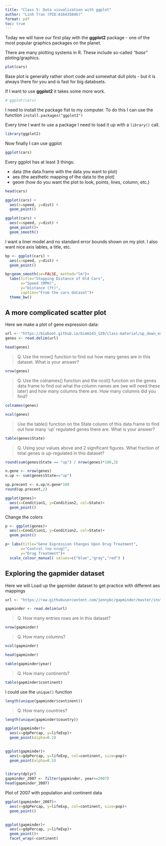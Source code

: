 ```yaml
---
title: "Class 5: Data visualization with ggplot"
author: "Linh Tran (PID:A16435846)"
format: pdf
toc: true
---
```


Today we will have our first play with the **ggplot2** package - one of the most popular graphics packages on the planet.

There are many plotting systems in R. These include so-called *"base"* ploting/graphics.

```r
plot(cars)
```

Base plot is generally rather short code and somewhat dull plots - but it is always there for you and is fast for big databsets.

If I want to use **ggplot2** it takes some more work.

```r
# ggplot(cars)
```

I need to install the package fist to my computer. To do this I can use the function `install.packages("ggplot2")`


Every time I want to use a package I need to load it up with a `library()` call.

```r
library(ggplot2)
```

Now finally I can use ggplot

```r
ggplot(cars)
```



Every ggplot has at least 3 things:

- data (the data.frame with the data you want to plot)
- aes (the aesthetic mapping of the data to the plot)
- geom (how do you want the plot to look, points, lines, column, etc.)

```r
head(cars)
```
```r
ggplot(cars) +
  aes(x=speed, y=dist) +
  geom_point()
```


```r
ggplot(cars) +
  aes(x=speed, y=dist) +
  geom_point()+
  geom_smooth()
```


I want a liner model and no standard error bounds shown on my plot. I also want nice axis lables, a title, etc.

```r
bp <- ggplot(cars) +
  aes(x=speed, y=dist) +
  geom_point()
```

```r
bp+geom_smooth(se=FALSE, method="lm")+
  labs(title="Stopping Distance of Old Cars",
       x="Speed (MPH)",
       y="Distance (ft)",
       caption="From the cars dataset")+
  theme_bw()
```



## A more complicated scatter plot

Here we make a plot of gene expression data:

```r
url <- "https://bioboot.github.io/bimm143_S20/class-material/up_down_expression.txt"
genes <- read.delim(url)
```

```r
head(genes)
```
>Q. Use the nrow() function to find out how many genes are in this dataset. What is your answer?

```r
nrow(genes)
```

>Q. Use the colnames() function and the ncol() function on the genes data frame to find out what the column names are (we will need these later) and how many columns there are. How many columns did you find?

```r
colnames(genes)
```

```r
ncol(genes)
```

>Use the table() function on the State column of this data.frame to find out how many ‘up’ regulated genes there are. What is your answer?

```r
table(genes$State)
```

>Q. Using your values above and 2 significant figures. What fraction of total genes is up-regulated in this dataset?

```r
round(sum(genes$State == "up") / nrow(genes)*100,2)
```

```r
n.gene <- nrow(genes)
n.up <- sum(genes$State=="up")

up.precent <- n.up/n.gene*100
round(up.precent,2)
```


```r
ggplot(genes)+
  aes(x=Condition1, y=Condition2, col=State)+
  geom_point()
```

Change the colors


```r
p <- ggplot(genes)+
  aes(x=Condition1, y=Condition2, col=State)+
  geom_point()
```

```r
p+ labs(title="Gene Expression Changes Upon Drug Treatment",
       x="Control (no nrug)",
       y="Drug Treatment")+
  scale_colour_manual( values=c("blue","gray","red") )
```

## Exploring the gapmider dataset

Here we will Load up the gapmider dataset to get practice with different aes mappings

```r
url <- "https://raw.githubusercontent.com/jennybc/gapminder/master/inst/extdata/gapminder.tsv"

gapminder <- read.delim(url)
```

> Q. How many entries rows are in this dataset?

```r
nrow(gapminder)
```

> Q. How many columns?

```r
ncol(gapminder)
```

```r
head(gapminder)
```

```r
table(gapminder$year)
```

>Q. How many continents?

```r
table(gapminder$continent)
```

I could use the `unique()` function

```r
length(unique(gapminder$continent))
```

>Q. How many countries?

```r
length(unique(gapminder$country))
```

```r
ggplot(gapminder)+
  aes(x=gdpPercap, y=lifeExp)+
  geom_point(alpha=0.2)
  
```

```r
ggplot(gapminder)+
  aes(x=gdpPercap, y=lifeExp, col=continent, size=pop)+
  geom_point(alpha=0.5)
  
```

```r
library(dplyr)
gapminder_2007 <- filter(gapminder, year==2007)
head(gapminder_2007)
```



Plot of 2007 with population and continent data

```r
ggplot(gapminder_2007)+
  aes(x=gdpPercap, y=lifeExp, col=continent, size=pop)+
  geom_point()
  
```

```r
ggplot(gapminder)+
  aes(x=gdpPercap, y=lifeExp)+
  geom_point()+
  facet_wrap(~continent)
```


